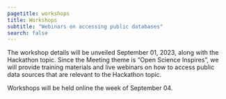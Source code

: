 ```yaml
---
pagetitle: workshops
title: Workshops
subtitle: "Webinars on accessing public databases"
search: false
---
```



The workshop details will be unveiled September 01, 2023, along with the Hackathon topic. Since the Meeting theme is "Open Science Inspires", we will provide training materials and live webinars on how to access public data sources that are relevant to the Hackathon topic. 

Workshops will be held online the week of September 04.
